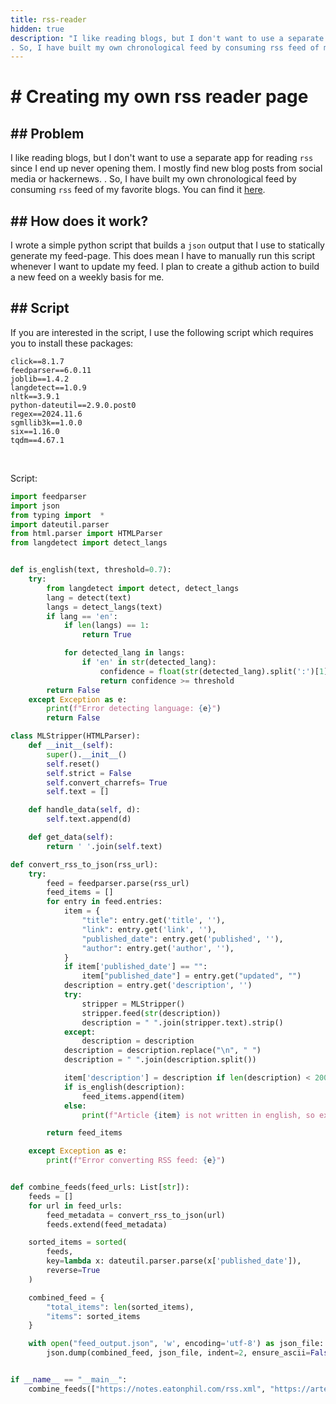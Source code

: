 ```yaml
---
title: rss-reader
hidden: true
description: "I like reading blogs, but I don't want to use a separate app for reading rss since I end up never opening them. I mostly find new blog posts from social media or hackernews.
. So, I have built my own chronological feed by consuming rss feed of my favorite blogs. You can find it [here](/blogs)."
---
```



# \# Creating my own rss reader page
<div class="h-1 w-full my-4 bg-slate-800"></div>

## \#\# Problem
I like reading blogs, but I don't want to use a separate app for reading `rss` since I end up never opening them. I mostly find new blog posts from social media or hackernews.
. So, I have built my own chronological feed by consuming `rss` feed of my favorite blogs. You can find it [here](/blogs).

## \#\# How does it work?
I wrote a simple python script that builds a `json` output that I use to statically generate my feed-page. This does mean I have to manually run this script
whenever I want to update my feed. I plan to create a github action to build a new feed on a weekly basis for me.


## \#\# Script
If you are interested in the script, I use the following script which requires you to install these packages:
```
click==8.1.7
feedparser==6.0.11
joblib==1.4.2
langdetect==1.0.9
nltk==3.9.1
python-dateutil==2.9.0.post0
regex==2024.11.6
sgmllib3k==1.0.0
six==1.16.0
tqdm==4.67.1
```
<br/>

Script:
```py
import feedparser
import json
from typing import  *
import dateutil.parser
from html.parser import HTMLParser
from langdetect import detect_langs


def is_english(text, threshold=0.7):
    try:
        from langdetect import detect, detect_langs
        lang = detect(text)
        langs = detect_langs(text)
        if lang == 'en':
            if len(langs) == 1:
                return True

            for detected_lang in langs:
                if 'en' in str(detected_lang):
                    confidence = float(str(detected_lang).split(':')[1])
                    return confidence >= threshold
        return False
    except Exception as e:
        print(f"Error detecting language: {e}")
        return False

class MLStripper(HTMLParser):
    def __init__(self):
        super().__init__()
        self.reset()
        self.strict = False
        self.convert_charrefs= True
        self.text = []

    def handle_data(self, d):
        self.text.append(d)

    def get_data(self):
        return ' '.join(self.text)

def convert_rss_to_json(rss_url):
    try:
        feed = feedparser.parse(rss_url)
        feed_items = []
        for entry in feed.entries:
            item = {
                "title": entry.get('title', ''),
                "link": entry.get('link', ''),
                "published_date": entry.get('published', ''),
                "author": entry.get('author', ''),
            }
            if item['published_date'] == "":
                item["published_date"] = entry.get("updated", "")
            description = entry.get('description', '')
            try:
                stripper = MLStripper()
                stripper.feed(str(description))
                description = " ".join(stripper.text).strip()
            except:
                description = description
            description = description.replace("\n", " ")
            description = " ".join(description.split())

            item['description'] = description if len(description) < 200 else description[:200] + "..."
            if is_english(description):
                feed_items.append(item)
            else:
                print(f"Article {item} is not written in english, so excluding it.")

        return feed_items

    except Exception as e:
        print(f"Error converting RSS feed: {e}")


def combine_feeds(feed_urls: List[str]):
    feeds = []
    for url in feed_urls:
        feed_metadata = convert_rss_to_json(url)
        feeds.extend(feed_metadata)

    sorted_items = sorted(
        feeds,
        key=lambda x: dateutil.parser.parse(x['published_date']),
        reverse=True
    )

    combined_feed = {
        "total_items": len(sorted_items),
        "items": sorted_items
    }

    with open("feed_output.json", 'w', encoding='utf-8') as json_file:
        json.dump(combined_feed, json_file, indent=2, ensure_ascii=False)


if __name__ == "__main__":
    combine_feeds(["https://notes.eatonphil.com/rss.xml", "https://artem.krylysov.com/atom.xml"])
```
